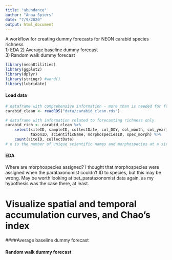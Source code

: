 ```yaml
---
title: "abundance"
author: "Anna Spiers"
date: "7/9/2020"
output: html_document
---
```


A workflow for creating dummy forecasts for NEON carabid species richness  
1) EDA
2) Average baseline dummy forecast  
3) Random walk dummy forecast 

```r
library(neonUtilities)
library(ggplot2)
library(dplyr)
library(stringr) #word()
library(lubridate)
```

#### Load data

```r
# dataframe with comprehensive information - more than is needed for forecasting richness
carabid_clean <- readRDS("data/carabid_clean.rds") 

# dataframe with information related to forecasting richness only
carabid_rich <- carabid_clean %>%
    select(siteID, sampleID, collectDate, col_DOY, col_month, col_year, taxonRank,
           taxonID, scientificName, morphospeciesID, spec_morph) %>%
    count(siteID, collectDate) 
# n is the number of unique scientific names and morphospecies at a site on a collectiondate
```

#### EDA

Where are morphospecies assigned? I thought that morphospecies were assigned when the parataxonomist couldn't ID to species, but this may be wrong. May be worth looking at bet_parataxonomist data again, as my hypothesis was the case there, at least.

# Visualize spatial and temporal accumulation curves, and Chao's index


####Average baseline dummy forecast  



#### Random walk dummy forecast 




